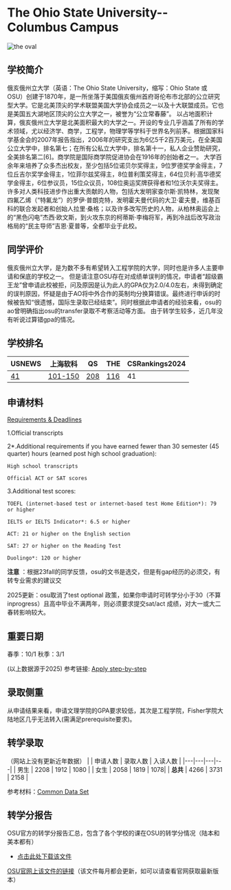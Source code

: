 # The Ohio State University--Columbus Campus

![the oval](https://user-images.githubusercontent.com/80454689/197106944-36c455a1-1042-40e8-9351-e8904c849630.jpg)

## 学校简介

俄亥俄州立大学（英语：The Ohio State University，缩写：Ohio State 或 OSU）创建于1870年，是一所坐落于美国俄亥俄州首府哥伦布市北部的公立研究型大学。它是北美顶尖的学术联盟美国大学协会成员之一以及十大联盟成员。它也是美国五大湖地区顶尖的公立大学之一，被誉为“公立常春藤”。
以占地面积计算，俄亥俄州立大学是北美面积最大的大学之一。开设的专业几乎涵盖了所有的学术领域，尤以经济学、商学，工程学，物理学等学科于世界名列前茅。根据国家科学基金会的2007年报告指出，2006年的研究支出为6亿5千2百万美元，在全美国公立大学中，排名第七；在所有公私立大学中，排名第十一，私人企业赞助研究，全美排名第二[6]。商学院是国际商学院促进协会在1916年的创始者之一。
大学百余年来培养了众多杰出校友，至少包括5位诺贝尔奖得主，9位罗德奖学金得主，7位丘吉尔奖学金得主，1位菲尔兹奖得主，8位普利策奖得主，64位贝利·高华德奖学金得主，6位参议员，15位众议员，108位奥运奖牌获得者和1位沃尔夫奖得主。许多对人类科技进步作出重大贡献的人物，包括大发明家查尔斯·凯特林，发现聚四氟乙烯（“特氟龙”）的罗伊·普朗克特，发明霍夫曼代码的大卫·霍夫曼，维基百科的联合发起者和创始人拉里·桑格；以及许多改写历史的人物，从柏林奥运会上的“黑色闪电”杰西·欧文斯，到火攻东京的柯蒂斯·李梅将军，再到冷战后改写政治格局的“民主导师”吉恩·夏普等，全都毕业于此校。

## 同学评价

俄亥俄州立大学，是为数不多有希望转入工程学院的大学，同时也是许多人主要申请和保底的学校之一。
但是请注意OSU存在对成绩单误判的情况，申请者“超级霸王龙”曾申请此校被拒，问及原因是认为此人的GPA仅为2.0/4.0左右，未得到确定的误判原因，怀疑是由于AO将中外合作的英制均分换算错误。最终进行申诉的时候被告知“很遗憾，国际生录取已经结束”。同时根据此申请者的经验来看，osu的ao曾明确指出osu的transfer录取不考察活动等方面。
由于转学生较多，近几年没有听说过算错gpa的情况。

## 学校排名

| USNEWS | 上海软科 | QS | THE | CSRankings2024 |
| --- | --- | --- | --- | ---|
| [41](https://www.usnews.com/best-colleges/ohio-state-6883) | [101-150](https://www.shanghairanking.com/institution/the-ohio-state-university-columbus) | [208]([https://www.topuniversities.com/universities/ohio-state-university]) | [116](https://www.timeshighereducation.com/world-university-rankings/ohio-state-university-main-campus) | 41 |

## 申请材料

[Requirements & Deadlines](http://undergrad.osu.edu/apply/transfer/apply-step-by-step#collapseTRDead)

1.Official transcripts

2*.Additional requirements if you have earned fewer than 30 semester (45 quarter) hours (earned post high school graduation):
     
    High school transcripts 
     
    Official ACT or SAT scores
     
3.Additional test scores:
     
    TOEFL (internet-based test or internet-based test Home Edition*): 79 or higher
     
    IELTS or IELTS Indicator*: 6.5 or higher
     
    ACT: 21 or higher on the English section
     
    SAT: 27 or higher on the Reading Test
     
    Duolingo*: 120 or higher
     
    
**注意** ：根据23fall的同学反馈，osu的文书是选交，但是有gap经历的必须交，有转专业需求的建议交

2025更新：osu取消了test optional 政策，如果你申请时可转学分小于30（不算 inprogress）且高中毕业不满两年，则必须要求提交sat/act 成绩，对大一或大二春转影响较大。          









## 重要日期

春季：10/1
秋季：3/1

(以上数据源于2025) 
参考链接: [Apply step-by-step](https://undergrad.osu.edu/apply/international-transfer/apply-step-by-step)











## 录取侧重
从申请结果来看，申请文理学院的GPA要求较低，其次是工程学院，Fisher学院大陆地区几乎无法转入(需满足prerequisite要求)。















## 转学录取

（网站上没有更新近年数据）
| | 申请人数 | 录取人数 | 入读人数 |
|---|---|---|---|
| 男生 | 2208 | 1912 | 1080 |
| 女生 | 2058 | 1819 | 1078|
| **总共** | 4266 | 3731 | 2158 |

参考材料：[Common Data Set](https://oaa.osu.edu/sites/default/files/uploads/irp/cds/columbus/CDS_2020-2021_Columbus.pdf)

## 转学分报告

OSU官方的转学分报告汇总，包含了各个学校的课在OSU的转学分情况（陆本和美本都有）

- <a href="/test/OSU_semester_equivalencies.xlsx" target="_blank">点击此处下载该文件</a>

[OSU官网上该文件的链接](https://registrar.osu.edu/transfer_credit/)（该文件每月都会更新，如可以请查看官网获取最新版本）





